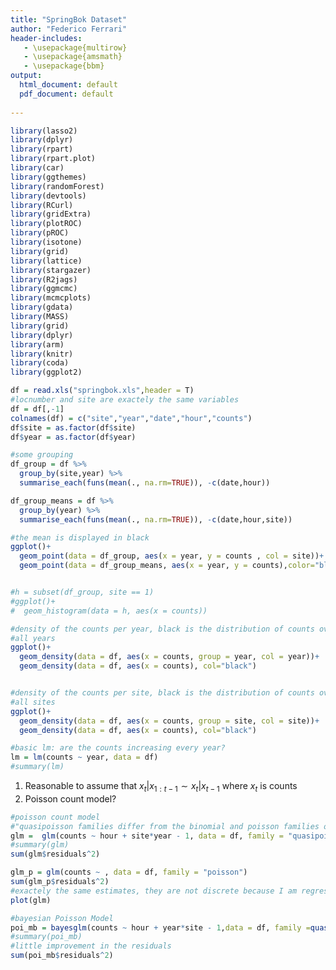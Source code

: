 ```yaml
---
title: "SpringBok Dataset"
author: "Federico Ferrari"
header-includes:
   - \usepackage{multirow}
   - \usepackage{amsmath}
   - \usepackage{bbm}
output: 
  html_document: default
  pdf_document: default
  
---
```


```r
library(lasso2)
library(dplyr)
library(rpart)
library(rpart.plot)
library(car)
library(ggthemes)
library(randomForest)
library(devtools)
library(RCurl)
library(gridExtra)
library(plotROC)
library(pROC)
library(isotone)
library(grid)
library(lattice)
library(stargazer)
library(R2jags)
library(ggmcmc)
library(mcmcplots)
library(gdata)
library(MASS)
library(grid)
library(dplyr)
library(arm)
library(knitr)
library(coda)
library(ggplot2)
```

```r
df = read.xls("springbok.xls",header = T)
#locnumber and site are exactely the same variables
df = df[,-1]
colnames(df) = c("site","year","date","hour","counts")
df$site = as.factor(df$site)
df$year = as.factor(df$year)

#some grouping 
df_group = df %>%
  group_by(site,year) %>%
  summarise_each(funs(mean(., na.rm=TRUE)), -c(date,hour))

df_group_means = df %>%
  group_by(year) %>%
  summarise_each(funs(mean(., na.rm=TRUE)), -c(date,hour,site))
```

```r
#the mean is displayed in black
ggplot()+
  geom_point(data = df_group, aes(x = year, y = counts , col = site))+
  geom_point(data = df_group_means, aes(x = year, y = counts),color="black")


#h = subset(df_group, site == 1)
#ggplot()+
#  geom_histogram(data = h, aes(x = counts))

#density of the counts per year, black is the distribution of counts over
#all years
ggplot()+
  geom_density(data = df, aes(x = counts, group = year, col = year))+
  geom_density(data = df, aes(x = counts), col="black")


#density of the counts per site, black is the distribution of counts over
#all sites
ggplot()+
  geom_density(data = df, aes(x = counts, group = site, col = site))+
  geom_density(data = df, aes(x = counts), col="black")
```


```r
#basic lm: are the counts increasing every year?
lm = lm(counts ~ year, data = df)
#summary(lm)
```

1) Reasonable to assume that $x_t | x_{1:t-1} \sim x_t | x_{t-1}$ where $x_t$ is counts
2) Poisson count model? 


```r
#poisson count model
#"quasipoisson families differ from the binomial and poisson families only in that the dispersion parameter is not fixed at one"
glm =  glm(counts ~ hour + site*year - 1, data = df, family = "quasipoisson")
#summary(glm)
sum(glm$residuals^2)

glm_p = glm(counts ~ , data = df, family = "poisson")
sum(glm_p$residuals^2)
#exactely the same estimates, they are not discrete because I am regressing the mean of the distribution
plot(glm)
```

```r
#bayesian Poisson Model 
poi_mb = bayesglm(counts ~ hour + year*site - 1,data = df, family =quasipoisson(link = "log"))
#summary(poi_mb)
#little improvement in the residuals
sum(poi_mb$residuals^2)
```





